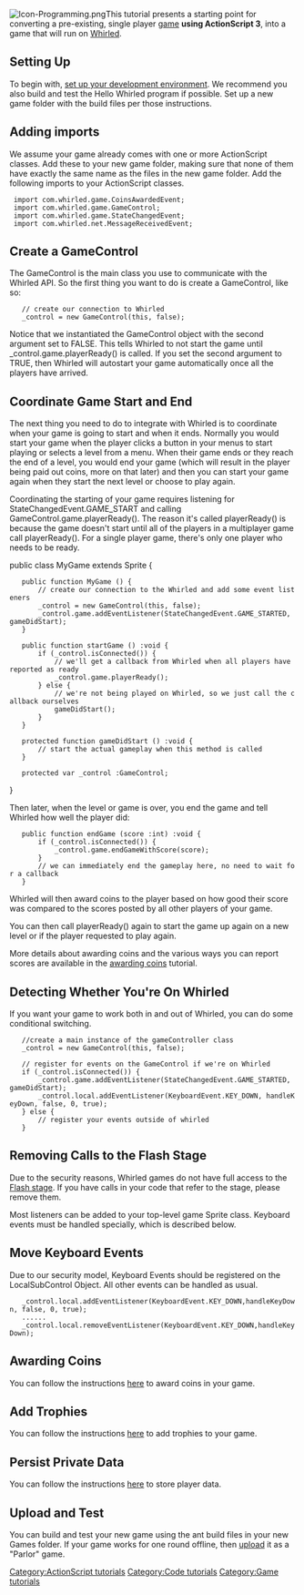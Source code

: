 [[Image:Icon-Programming.png|left]]This tutorial presents a starting point for converting a pre-existing, single player [[game]] '''using ActionScript 3''', into a game that will run on [[Whirled]].
{{clearleft}}
==Setting Up==
To begin with, [[Setting up your programming environment|set up your development environment]].  We recommend you also build and test the Hello Whirled program if possible.  Set up a new game folder with the build files per those instructions.

==Adding imports==
We assume your game already comes with one or more ActionScript classes.  Add these to your new game folder, making sure that none of them have exactly the same name as the files in the new game folder.  Add the following imports to your ActionScript classes.

<actionscript>
  import com.whirled.game.CoinsAwardedEvent;
  import com.whirled.game.GameControl;
  import com.whirled.game.StateChangedEvent;
  import com.whirled.net.MessageReceivedEvent;
</actionscript>

==Create a GameControl==
The GameControl is the main class you use to communicate with the Whirled API. So the first thing you want to do is create a GameControl, like so:

<actionscript>
    // create our connection to Whirled
    _control = new GameControl(this, false);
</actionscript>

Notice that we instantiated the GameControl object with the second argument set to FALSE.  This tells Whirled to not start the game until _control.game.playerReady() is called.  If you set the second argument to TRUE, then Whirled will autostart your game automatically once all the players have arrived.

==Coordinate Game Start and End==
The next thing you need to do to integrate with Whirled is to coordinate when your game is going to start and when it ends. Normally you would start your game when the player clicks a button in your menus to start playing or selects a level from a menu. When their game ends or they reach the end of a level, you would end your game (which will result in the player being paid out coins, more on that later) and then you can start your game again when they start the next level or choose to play again.

Coordinating the starting of your game requires listening for StateChangedEvent.GAME_START and calling GameControl.game.playerReady(). The reason it's called playerReady() is because the game doesn't start until all of the players in a multiplayer game call playerReady(). For a single player game, there's only one player who needs to be ready.

<actionscript>
public class MyGame extends Sprite
{
    public function MyGame () {
        // create our connection to the Whirled and add some event listeners
        _control = new GameControl(this, false);
        _control.game.addEventListener(StateChangedEvent.GAME_STARTED, gameDidStart);
    }

    public function startGame () :void {
        if (_control.isConnected()) {
            // we'll get a callback from Whirled when all players have reported as ready
            _control.game.playerReady();
        } else {
            // we're not being played on Whirled, so we just call the callback ourselves
            gameDidStart();
        }
    }

    protected function gameDidStart () :void {
        // start the actual gameplay when this method is called
    }

    protected var _control :GameControl;
}
</actionscript>

Then later, when the level or game is over, you end the game and tell Whirled how well the player did:

<actionscript>
    public function endGame (score :int) :void {
        if (_control.isConnected()) {
            _control.game.endGameWithScore(score);
        }
        // we can immediately end the gameplay here, no need to wait for a callback
    }
</actionscript>

Whirled will then award coins to the player based on how good their score was compared to the scores posted by all other players of your game.

You can then call playerReady() again to start the game up again on a new level or if the player requested to play again.

More details about awarding coins and the various ways you can report scores are available in the [[awarding coins]] tutorial.

==Detecting Whether You're On Whirled==
If you want your game to work both in and out of Whirled, you can do some conditional switching.

<actionscript>
    //create a main instance of the gameController class
    _control = new GameControl(this, false);

    // register for events on the GameControl if we're on Whirled
    if (_control.isConnected()) {
        _control.game.addEventListener(StateChangedEvent.GAME_STARTED, gameDidStart);
        _control.local.addEventListener(KeyboardEvent.KEY_DOWN, handleKeyDown, false, 0, true);
    } else {
        // register your events outside of whirled
    }
</actionscript>

==Removing Calls to the Flash Stage==
Due to the security reasons, Whirled games do not have full access to the [[accessing the Flash stage in a game|Flash stage]].  If you have calls in your code that refer to the stage, please remove them.

Most listeners can be added to your top-level game Sprite class. Keyboard events must be handled specially, which is described below.

== Move Keyboard Events ==

Due to our security model, Keyboard Events should be registered on the LocalSubControl Object.  All other events can be handled as usual.

<actionscript>
    _control.local.addEventListener(KeyboardEvent.KEY_DOWN,handleKeyDown, false, 0, true);
    ......
    _control.local.removeEventListener(KeyboardEvent.KEY_DOWN,handleKeyDown);
</actionscript>

==Awarding Coins==
You can follow the instructions [[awarding coins|here]] to award coins in your game.

==Add Trophies==
You can follow the instructions [[awarding trophies|here]] to add trophies to your game.

==Persist Private Data==
You can follow the instructions [[persisting data|here]] to store player data.

==Upload and Test==
{{main|Uploading games}}
You can build and test your new game using the ant build files in your new Games folder. If your game works for one round offline, then [[uploading games|upload]] it as a "Parlor" game.

[[Category:ActionScript tutorials]][[Category:Code tutorials]][[Category:Game tutorials]]